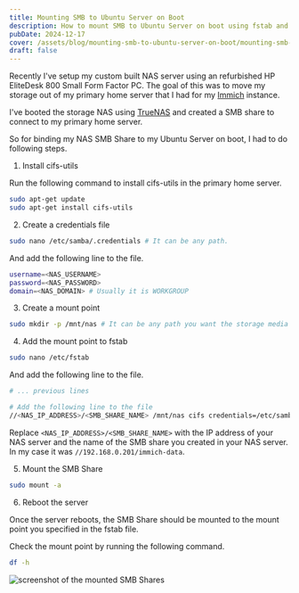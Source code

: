 ```yaml
---
title: Mounting SMB to Ubuntu Server on Boot
description: How to mount SMB to Ubuntu Server on boot using fstab and cifs-utils
pubDate: 2024-12-17
cover: /assets/blog/mounting-smb-to-ubuntu-server-on-boot/mounting-smb-to-ubuntu-server-on-boot-1.png
draft: false
---
```


Recently I've setup my custom built NAS server using an refurbished HP EliteDesk 800 Small Form Factor PC. The goal of this was to move my storage out of my primary home server that I had for my [Immich](https://immich.app/) instance. 

I've booted the storage NAS using [TrueNAS](https://www.truenas.com/) and created a SMB share to connect to my primary home server. 

So for binding my NAS SMB Share to my Ubuntu Server on boot, I had to do following steps.

1. Install cifs-utils

Run the following command to install cifs-utils in the primary home server.

```zsh title="Terminal" showLineNumbers=false
sudo apt-get update
sudo apt-get install cifs-utils
```

2. Create a credentials file

```zsh title="Terminal" showLineNumbers=false
sudo nano /etc/samba/.credentials # It can be any path.
```
And add the following line to the file.

```zsh title=".credentials" showLineNumbers
username=<NAS_USERNAME>
password=<NAS_PASSWORD>
domain=<NAS_DOMAIN> # Usually it is WORKGROUP
```

3. Create a mount point

```zsh title="Terminal" showLineNumbers=false
sudo mkdir -p /mnt/nas # It can be any path you want the storage media to be mounted to
```

4. Add the mount point to fstab

```zsh title="Terminal" showLineNumbers=false
sudo nano /etc/fstab
```
And add the following line to the file.

```zsh title="/etc/fstab" showLineNumbers=false
# ... previous lines

# Add the following line to the file
//<NAS_IP_ADDRESS>/<SMB_SHARE_NAME> /mnt/nas cifs credentials=/etc/samba/credentials,uid=1000,gid=1000,x-systemd.automount 0 0
```

Replace `<NAS_IP_ADDRESS>/<SMB_SHARE_NAME>` with the IP address of your NAS server and the name of the SMB share you created in your NAS server. In my case it was `//192.168.0.201/immich-data`.


5. Mount the SMB Share

```zsh title="Terminal" showLineNumbers=false
sudo mount -a
```

6. Reboot the server

Once the server reboots, the SMB Share should be mounted to the mount point you specified in the fstab file.

Check the mount point by running the following command.

```zsh title="Terminal" showLineNumbers=false
df -h
```

![screenshot of the mounted SMB Shares](/assets/blog/mounting-smb-to-ubuntu-server-on-boot/mounting-smb-to-ubuntu-server-on-boot-1.png)

